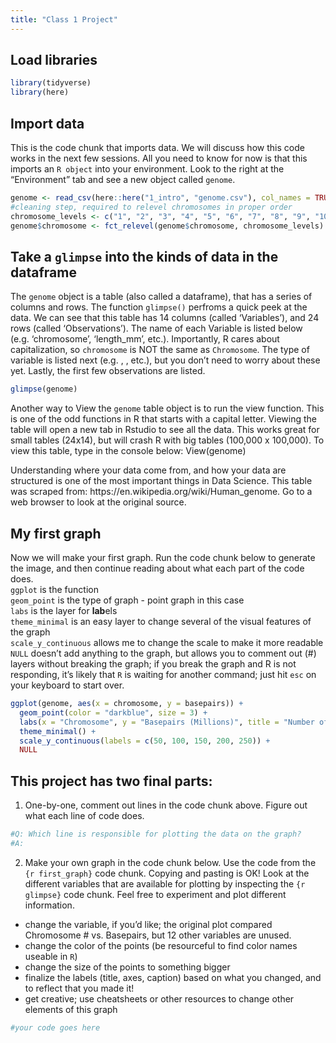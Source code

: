 ```yaml
---
title: "Class 1 Project"
---
```

## Load libraries
```r
library(tidyverse)
library(here)
```

## Import data
This is the code chunk that imports data. We will discuss how this code works in the next few sessions. All you need to know for now is that this imports an `R object` into your environment. Look to the right at the "Environment" tab and see a new object called `genome`. 
```r
genome <- read_csv(here::here("1_intro", "genome.csv"), col_names = TRUE)
#cleaning step, required to relevel chromosomes in proper order
chromosome_levels <- c("1", "2", "3", "4", "5", "6", "7", "8", "9", "10", "11", "12", "13", "14", "15", "16", "17", "18", "19", "20", "21", "22", "X", "Y")
genome$chromosome <- fct_relevel(genome$chromosome, chromosome_levels)
```

## Take a `glimpse` into the kinds of data in the dataframe
The `genome` object is a table (also called a dataframe), that has a series of columns and rows. The function `glimpse()` perfroms a quick peek at the data. We can see that this table has 14 columns (called 'Variables'), and 24 rows (called 'Observations'). The name of each Variable is listed below (e.g. 'chromosome', 'length_mm', etc.). Importantly, R cares about capitalization, so `chromosome` is NOT the same as `Chromosome`. The type of variable is listed next (e.g. <fct>, <dbl>, etc.), but you don't need to worry about these yet. Lastly, the first few observations are listed.  
  
```r
glimpse(genome)
```

Another way to View the `genome` table object is to run the view function. This is one of the odd functions in R that starts with a capital letter. Viewing the table will open a new tab in Rstudio to see all the data. This works great for small tables (24x14), but will crash R with big tables (100,000 x 100,000). To view this table, type in the console below: View(genome)  
  
Understanding where your data come from, and how your data are structured is one of the most important things in Data Science. This table was scraped from: https://en.wikipedia.org/wiki/Human_genome. Go to a web browser to look at the original source.  
  
## My first graph  
Now we will make your first graph. Run the code chunk below to generate the image, and then continue reading about what each part of the code does.  
`ggplot` is the function  
`geom_point` is the type of graph - point graph in this case  
`labs` is the layer for **lab**els  
`theme_minimal` is an easy layer to change several of the visual features of the graph  
`scale_y_continuous` allows me to change the scale to make it more readable  
`NULL` doesn't add anything to the graph, but allows you to comment out (#) layers without breaking the graph; if you break the graph and R is not responding, it's likely that `R` is waiting for another command; just hit `esc` on your keyboard to start over.  

```r
ggplot(genome, aes(x = chromosome, y = basepairs)) +
  geom_point(color = "darkblue", size = 3) +
  labs(x = "Chromosome", y = "Basepairs (Millions)", title = "Number of Basepairs for Each Human Chromosome", caption = "Data from Wikipedia | Plot from @hirscheylab") +
  theme_minimal() +
  scale_y_continuous(labels = c(50, 100, 150, 200, 250)) +
  NULL
```

## This project has two final parts:  
1. One-by-one, comment out lines in the code chunk above. Figure out what each line of code does.
  
```r
#Q: Which line is responsible for plotting the data on the graph?  
#A: 
```

2. Make your own graph in the code chunk below. Use the code from the `{r first_graph}` code chunk. Copying and pasting is OK! Look at the different variables that are available for plotting by inspecting the `{r glimpse}` code chunk. Feel free to experiment and plot different information.  
* change the variable, if you'd like; the original plot compared Chromosome # vs. Basepairs, but 12 other variables are unused.  
* change the color of the points (be resourceful to find color names useable in `R`)   
* change the size of the points to something bigger
* finalize the labels (title, axes, caption) based on what you changed, and to reflect that you made it!  
* get creative; use cheatsheets or other resources to change other elements of this graph  
 
```r
#your code goes here

```

